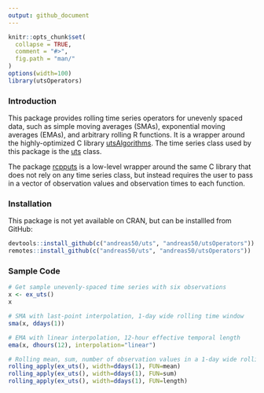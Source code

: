 ```yaml
---
output: github_document
---
```


<!-- README.md is generated from README.Rmd. Please edit that file -->

```r
knitr::opts_chunk$set(
  collapse = TRUE,
  comment = "#>",
  fig.path = "man/"
)
options(width=100)
library(utsOperators)
```

### Introduction

This package provides rolling time series operators for unevenly spaced data, such as simple moving averages (SMAs), exponential moving averages (EMAs), and arbitrary rolling R functions. It is a wrapper around the highly-optimized C library [utsAlgorithms](https://github.com/andreas50/utsAlgorithms). The time series class used by this package is the [uts](https://github.com/andreas50/uts) class.

The package [rcpputs](https://github.com/eddelbuettel/rcpputs) is a low-level wrapper around the same C library that does not rely on any time series class, but instead requires the user to pass in a vector of observation values and observation times to each function.

### Installation

This package is not yet available on CRAN, but can be installled from GitHub:

```r
devtools::install_github(c("andreas50/uts", "andreas50/utsOperators"))  # using package 'devtools'
remotes::install_github(c("andreas50/uts", "andreas50/utsOperators"))   # ... or using package 'remotes'
```

### Sample Code

```r
# Get sample unevenly-spaced time series with six observations
x <- ex_uts()
x
```

```r
# SMA with last-point interpolation, 1-day wide rolling time window
sma(x, ddays(1))

# EMA with linear interpolation, 12-hour effective temporal length
ema(x, dhours(12), interpolation="linear")

# Rolling mean, sum, number of observation values in a 1-day wide rolling time window
rolling_apply(ex_uts(), width=ddays(1), FUN=mean)
rolling_apply(ex_uts(), width=ddays(1), FUN=sum)
rolling_apply(ex_uts(), width=ddays(1), FUN=length)
```
